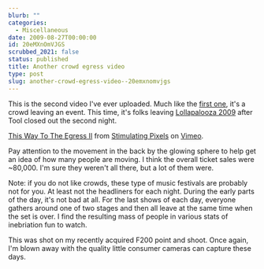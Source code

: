 ```yaml
---
blurb: ""
categories:
  - Miscellaneous
date: 2009-08-27T00:00:00
id: 20eMXnOmVJGS
scrubbed_2021: false
status: published
title: Another crowd egress video
type: post
slug: another-crowd-egress-video--20emxnomvjgs
---
```


This is the second video I've ever uploaded. Much like the
[first one](http://www.alanwsmith.com/blog/2009/03/my-first-internet-video-post/),
it's a crowd leaving an event. This time, it's folks leaving
[Lollapalooza 2009](http://2009.lollapalooza.com/) after Tool
closed out the second night.

[This Way To The Egress II](http://vimeo.com/6210194) from
[Stimulating Pixels](http://vimeo.com/user1474685) on
[Vimeo](http://vimeo.com).

Pay attention to the movement in the back by the glowing sphere to
help get an idea of how many people are moving. I think the overall
ticket sales were \~80,000. I'm sure they weren't all there, but a
lot of them were.

Note: if you do not like crowds, these type of music festivals are
probably not for you. At least not the headliners for each night.
During the early parts of the day, it's not bad at all. For the
last shows of each day, everyone gathers around one of two stages
and then all leave at the same time when the set is over. I find
the resulting mass of people in various stats of inebriation fun to
watch.

This was shot on my recently acquired F200 point and shoot. Once
again, I'm blown away with the quality little consumer cameras can
capture these days.